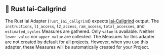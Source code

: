 ## 🦀 Rust Iai-Callgrind

The Rust Iai Adapter (`rust_iai_callgrind`) expects [Iai-Callgrind](https://github.com/iai-callgrind/iai-callgrind) output.
The `instructions`, `l1_access`, `l2_access`, `ram_access`, `total_accesses`, and `estimated_cycles` Measures are gathered.
Only `value` is available. Neither `lower_value` nor `upper_value` are collected.
The Measures for this adapter are not created by default for all projects.
However, when you use this adapter, these Measures will be automatically created for your Project.
